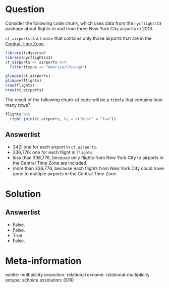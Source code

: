 Question
========

Consider the following code chunk, which uses data from the `nycflights13` package about flights to and from three New York City airports in 2013. 

`ct_airports` is a `tibble` that contains only those airports that are in the [Central Time Zone](https://en.wikipedia.org/wiki/Central_Time_Zone). 

```r
library(tidyverse)
library(nycflights13)
ct_airports <- airports %>%
  filter(tzone == "America/Chicago")

glimpse(ct_airports)
glimpse(flights)
nrow(flights)
nrow(ct_airports)
```

The result of the following chunk of code will be a `tibble` that contains how many rows? 

```r
flights %>%
  right_join(ct_airports, by = c("dest" = "faa"))
```


Answerlist
----------
* 342: one for each airport in `ct_airports`.
* 336,776: one for each flight in `flights`.
* less than 336,776, because only flights from New York City to airports in the Central Time Zone are included.
* more than 336,776, because each flights from New York City could have gone to multiple airports in the Central Time Zone. 

Solution
========

Answerlist
----------
* False.
* False.
* True.
* False.

Meta-information
================
extitle: multiplicity
exsection: relational
exname: relational-multiplicity
extype: schoice
exsolution: 0010
